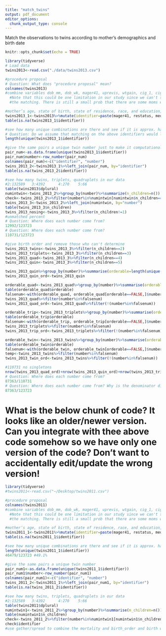 ```yaml
---
title: "match_twins"
output: pdf_document
editor_options: 
  chunk_output_type: console
---
```


Match the observations to twins according to mother's demographics and birth date 

```r
knitr::opts_chunk$set(echo = TRUE)
```

```r
library(tidyverse)
# Load data
twins2013<-read.csv("./data/twins2013.csv")
```

```r
#procedure proposal
# Question: What does "procedure proposal" mean?
colnames(twins2013)
#combine variables dob_mm, dob_wk, mager41, uprevis, wtgain, cig_1, cig_2, cig_3
  #Note that this could be one limitation in our study since we can't say for sure 100% that we are absolutely right about 
  #the matching. There is still a small prob that there are some moms will have the same values for all those variables.

#mother’s age, state of birth, state of residence, race, and education, marital status of the parents, father’s age, father’s education, and the month in which prenatal care began
twins2013_1<-twins2013%>%mutate(identifier=paste(mager41, restatus, meduc, mracerec, mar, fagerec11, precare, uprevis, cig_1, cig_2, cig_3, dob_mm, dob_wk, fracerec, wtgain, sep=", "))
table(is.na(twins2013_1$identifier))

#see how many unique combinations are there and see if it is approx. half of the obs
# Question: Do we assume that matching on the above identifiers would lead to approx half of the obs because matching would lead to twins (2 entries/rows)?
length(unique(twins2013_1$identifier)) 

#give the same pairs a unique twin number just to make it computationally easier for later steps
pair_num<-as.data.frame(unique(twins2013_1$identifier))
pair_num$number<-row_number(pair_num)
colnames(pair_num)<-c("identifier", "number")
twins_2013_2<-twins2013_1%>%left_join(pair_num, by="identifier")
table(is.na(twins_2013_2$identifier))

#see how many twins, triplets, quadruplets in our data
#2:132589   3:4392      4:270    5:66
table(twins2013$dplural)
numintwin<-twins_2013_2%>%group_by(number)%>%summarize(n_children=n())
check<-twins_2013_2%>%filter(number%in%numintwin[numintwin$n_children==6 ,1]$number)
twins_2013_3<-twins_2013_2%>%left_join(numintwin, by="number")
table(twins_2013_3$n_children)
twins_2013_nosing<-twins_2013_3%>%filter(n_children!=1)
#unmatched percent
# Question: Where does each number come from?
12992/123723
# Question: Where does each number come from?
110731/123723

#give birth order and remove those who can't determine
twins_2013_twins<-twins_2013_3%>%filter(n_children==2)
twins_2013_triplets<-twins_2013_3%>%filter(n_children==3)
twins_2013_quad<-twins_2013_3%>%filter(n_children==4)
twins_2013_quin<-twins_2013_3%>%filter(n_children==5)

twins_2013_quin%>%group_by(number)%>%summarise(orderable=length(unique(lbo))==5)
twins_2013_quin_ord<-twins_2013_quin

orderable_quad<-twins_2013_quad%>%group_by(number)%>%summarise(orderable=length(unique(lbo))==4)
table(orderable_quad$orderable)
falsenum<-with(orderable_quad, orderable_quad[orderable==FALSE,]$number)
twins_2013_quad%>%filter(number%in%falsenum)
twins_2013_quad_ord<-twins_2013_quad%>%filter(!(number%in%falsenum))

orderable_trip<-twins_2013_triplets%>%group_by(number)%>%summarise(orderable=length(unique(lbo))==3)
table(orderable_trip$orderable)
falsenum<-with(orderable_trip, orderable_trip[orderable==FALSE,]$number)
twins_2013_triplets%>%filter(number%in%falsenum)
twins_2013_trip_ord<-twins_2013_triplets%>%filter(!(number%in%falsenum))

orderable_twin<-twins_2013_twins%>%group_by(number)%>%summarise(orderable=length(unique(lbo))==2)
table(orderable_twin$orderable)
falsenum<-with(orderable_twin, orderable_twin[orderable==FALSE,]$number)
temp<-twins_2013_twins%>%filter(number%in%falsenum)
twins_2013_twin_ord<-twins_2013_twins%>%filter(!(number%in%falsenum))

#110731 no singletons
nrow(twins_2013_quad_ord)+nrow(twins_2013_quin_ord)+nrow(twins_2013_trip_ord)+nrow(twins_2013_twin_ord)
# Question: Where does each number come from?
87363/110731
# Question: Where does each number come from? Why is the denominator different from the above line of code?
87363/123723

```

# What is the below chunk of code? It looks like an older/newer version. Can you integrate with thee above code somehow so we have only one version of the code? Don't want to accidentally edit/update the wrong version!
```r
library(tidyverse)
#twins2011<-read.csv("~/Desktop/twins2011.csv")
```

```r
#procedure proposal
colnames(twins2011)
#combine variables dob_mm, dob_wk, mager41, uprevis, wtgain, cig_1, cig_2, cig_3
  #Note that this could be one limitation in our study since we can't say for sure 100% that we are absolutely right about 
  #the matching. There is still a small prob that there are some moms will have the same values for all those variables.

#mother’s age, state of birth, state of residence, race, and education, marital status of the parents, father’s age, father’s education, and the month in which prenatal care began
twins2011_1<-twins2011%>%mutate(identifier=paste(mager41, restatus, meduc, mracerec, mar, fagerec11, precare, dplural, uprevis, cig_1, cig_2, cig_3, dob_mm, dob_wk, fracerec, wtgain, sep=", "))
table(is.na(twins2011_1$identifier))

#see how many unique combinations are there and see if it is approx. half of the obs
length(unique(twins2011_1$identifier)) 
46479/123723 #49.1%

#give the same pairs a unique twin number
pair_num1<-as.data.frame(unique(twins2011_1$identifier))
pair_num1$number<-row_number(pair_num1)
colnames(pair_num1)<-c("identifier", "number")
twins_2011_2<-twins2011_1%>%left_join(pair_num1, by="identifier")
table(is.na(twins_2011_2$identifier))

#see how many twins, triplets, quadruplets in our data
#2:132589   3:4392      4:270    5:66
table(twins2011$dplural)
numintwin1<-twins_2011_2%>%group_by(number)%>%summarise(n_children=n())
table(numintwin1$n_children)
check<-twins_2011_2%>%filter(number%in%numintwin1[numintwin1$n_children==1,1]$number)
check$identifier
#use gather/spread to combine the mortality and birth_order and birth weight info





```

